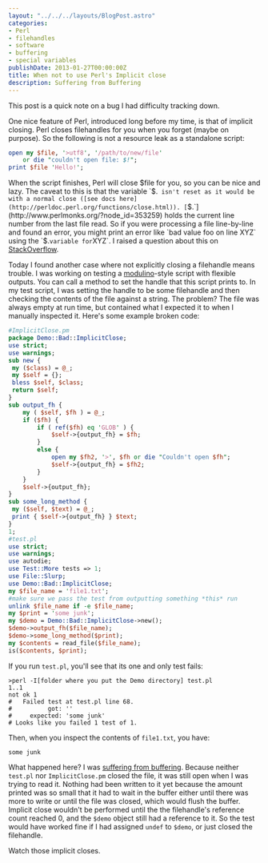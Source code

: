 ```yaml
---
layout: "../../../layouts/BlogPost.astro"
categories:
- Perl
- filehandles
- software
- buffering
- special variables
publishDate: 2013-01-27T00:00:00Z
title: When not to use Perl's Implicit close
description: Suffering from Buffering
---
```


This post is a quick note on a bug I had difficulty tracking down.

One nice feature of Perl, introduced long before my time, is that of implicit closing. Perl closes filehandles for you when you forget (maybe on purpose). So the following is not a resource leak as a standalone script:

``` perl
open my $file, '>utf8', '/path/to/new/file'
    or die "couldn't open file: $!";
print $file 'Hello!';
```

When the script finishes, Perl will close $file for you, so you can be nice and lazy. The caveat to this is that the variable `$.` isn't reset as it would be with a normal close ([see docs here](http://perldoc.perl.org/functions/close.html)). [`$.`](http://www.perlmonks.org/?node_id=353259) holds the current line number from the last file read. So if you were processing a file line-by-line and found an error, you might print an error like `bad value foo on line XYZ` using the `$.` variable for `XYZ`. I raised a question about this on [StackOverflow](http://stackoverflow.com/questions/14513477/perl-implicit-close-resets#comment20233976_14513477).

Today I found another case where not explicitly closing a filehandle means trouble. I was working on testing a [modulino](https://github.com/briandfoy/modulino-demo/blob/master/lib/Modulino/Demo.pm)-style script with flexible outputs. You can call a method to set the handle that this script prints to. In my test script, I was setting the handle to be some filehandle and then checking the contents of the file against a string. The problem? The file was always empty at run time, but contained what I expected it to when I manually inspected it. Here's some example broken code:

``` perl
#ImplicitClose.pm
package Demo::Bad::ImplicitClose;
use strict;
use warnings;
sub new {
 my ($class) = @_;
 my $self = {};
 bless $self, $class;
 return $self;
}
sub output_fh {
    my ( $self, $fh ) = @_;
    if ($fh) {
        if ( ref($fh) eq 'GLOB' ) {
            $self->{output_fh} = $fh;
        }
        else {
            open my $fh2, '>', $fh or die "Couldn't open $fh";
            $self->{output_fh} = $fh2;
        }
    }
    $self->{output_fh};
}
sub some_long_method {
 my ($self, $text) = @_;
 print { $self->{output_fh} } $text;
}
1;
#test.pl
use strict;
use warnings;
use autodie;
use Test::More tests => 1;
use File::Slurp;
use Demo::Bad::ImplicitClose;
my $file_name = 'file1.txt';
#make sure we pass the test from outputting something *this* run
unlink $file_name if -e $file_name;
my $print = 'some junk';
my $demo = Demo::Bad::ImplicitClose->new();
$demo->output_fh($file_name);
$demo->some_long_method($print);
my $contents = read_file($file_name);
is($contents, $print);
```

If you run `test.pl`, you'll see that its one and only test fails:

    >perl -I[folder where you put the Demo directory] test.pl
    1..1
    not ok 1
    #   Failed test at test.pl line 68.
    #          got: ''
    #     expected: 'some junk'
    # Looks like you failed 1 test of 1.

Then, when you inspect the contents of `file1.txt`, you have:

    some junk

What happened here? I was [suffering from buffering](http://perl.plover.com/FAQs/Buffering.html). Because neither `test.pl` nor `ImplicitClose.pm` closed the file, it was still open when I was trying to read it. Nothing had been written to it yet because the amount printed was so small that it had to wait in the buffer either until there was more to write or until the file was closed, which would flush the buffer. Implicit close wouldn't be performed until the the filehandle's reference count reached 0, and the `$demo` object still had a reference to it. So the test would have worked fine if I had assigned `undef` to `$demo`, or just closed the filehandle.

Watch those implicit closes.
